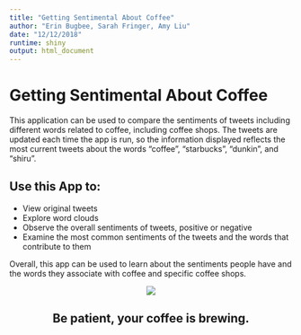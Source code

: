 ```yaml
---
title: "Getting Sentimental About Coffee"
author: "Erin Bugbee, Sarah Fringer, Amy Liu"
date: "12/12/2018"
runtime: shiny
output: html_document
---
```


# Getting Sentimental About Coffee

This application can be used to compare the sentiments of tweets including different words related to coffee, including coffee shops. The tweets are updated each time the app is run, so the information displayed reflects the most current tweets about the words "coffee", "starbucks", "dunkin", and "shiru".

## Use this App to:

* View original tweets
* Explore word clouds 
* Observe the overall sentiments of tweets, positive or negative
* Examine the most common sentiments of the tweets and the words that contribute to them

Overall, this app can be used to learn about the sentiments people have and the words they associate with coffee and specific coffee shops.

<center>
![](www/coffee1.jpg)

## Be patient, your coffee is brewing.
</center>



